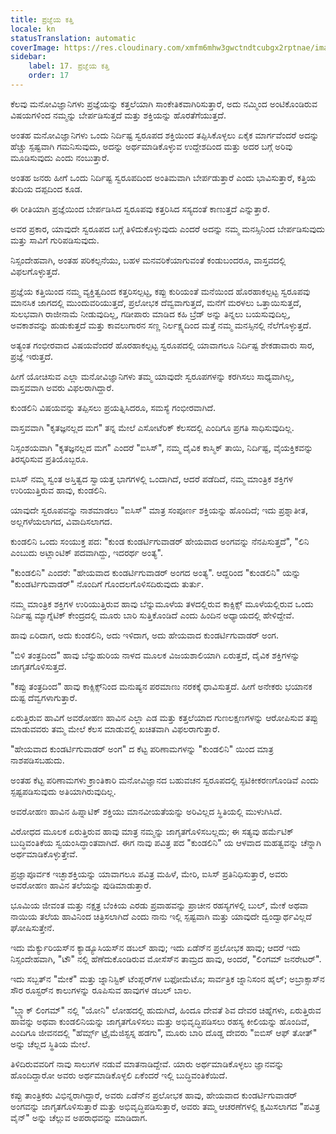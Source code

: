 ```yaml
---
title: ಪ್ರಜ್ಞೆಯ ಕತ್ತಿ
locale: kn
statusTranslation: automatic
coverImage: https://res.cloudinary.com/xmfm6mhw3gwctndtcubgx2rptnae/image/upload/v1741354419/small_cover_la_gran_rebelion_28716e29d2.webp
sidebar:
    label: 17. ಪ್ರಜ್ಞೆಯ ಕತ್ತಿ
    order: 17
---
```

ಕೆಲವು ಮನೋವಿಜ್ಞಾನಿಗಳು ಪ್ರಜ್ಞೆಯನ್ನು ಕತ್ತಲೆಯಾಗಿ ಸಾಂಕೇತಿಕವಾಗಿರಿಸುತ್ತಾರೆ, ಅದು ನಮ್ಮಿಂದ ಅಂಟಿಕೊಂಡಿರುವ ವಿಷಯಗಳಿಂದ ನಮ್ಮನ್ನು ಬೇರ್ಪಡಿಸುತ್ತದೆ ಮತ್ತು ಶಕ್ತಿಯನ್ನು ಹೊರತೆಗೆಯುತ್ತದೆ.

ಅಂತಹ ಮನೋವಿಜ್ಞಾನಿಗಳು ಒಂದು ನಿರ್ದಿಷ್ಟ ಸ್ವರೂಪದ ಶಕ್ತಿಯಿಂದ ತಪ್ಪಿಸಿಕೊಳ್ಳಲು ಏಕೈಕ ಮಾರ್ಗವೆಂದರೆ ಅದನ್ನು ಹೆಚ್ಚು ಸ್ಪಷ್ಟವಾಗಿ ಗಮನಿಸುವುದು, ಅದನ್ನು ಅರ್ಥಮಾಡಿಕೊಳ್ಳುವ ಉದ್ದೇಶದಿಂದ ಮತ್ತು ಅದರ ಬಗ್ಗೆ ಅರಿವು ಮೂಡಿಸುವುದು ಎಂದು ನಂಬುತ್ತಾರೆ.

ಅಂತಹ ಜನರು ಹೀಗೆ ಒಂದು ನಿರ್ದಿಷ್ಟ ಸ್ವರೂಪದಿಂದ ಅಂತಿಮವಾಗಿ ಬೇರ್ಪಡುತ್ತಾರೆ ಎಂದು ಭಾವಿಸುತ್ತಾರೆ, ಕತ್ತಿಯ ತುದಿಯ ದಪ್ಪದಿಂದ ಕೂಡ.

ಈ ರೀತಿಯಾಗಿ ಪ್ರಜ್ಞೆಯಿಂದ ಬೇರ್ಪಡಿಸಿದ ಸ್ವರೂಪವು ಕತ್ತರಿಸಿದ ಸಸ್ಯದಂತೆ ಕಾಣುತ್ತದೆ ಎನ್ನುತ್ತಾರೆ.

ಅವರ ಪ್ರಕಾರ, ಯಾವುದೇ ಸ್ವರೂಪದ ಬಗ್ಗೆ ತಿಳಿದುಕೊಳ್ಳುವುದು ಎಂದರೆ ಅದನ್ನು ನಮ್ಮ ಮನಸ್ಸಿನಿಂದ ಬೇರ್ಪಡಿಸುವುದು ಮತ್ತು ಸಾವಿಗೆ ಗುರಿಪಡಿಸುವುದು.

ನಿಸ್ಸಂದೇಹವಾಗಿ, ಅಂತಹ ಪರಿಕಲ್ಪನೆಯು, ಬಹಳ ಮನವರಿಕೆಯಾಗುವಂತೆ ಕಂಡುಬಂದರೂ, ವಾಸ್ತವದಲ್ಲಿ ವಿಫಲಗೊಳ್ಳುತ್ತದೆ.

ಪ್ರಜ್ಞೆಯ ಕತ್ತಿಯಿಂದ ನಮ್ಮ ವ್ಯಕ್ತಿತ್ವದಿಂದ ಕತ್ತರಿಸಲ್ಪಟ್ಟ, ಕಪ್ಪು ಕುರಿಯಂತೆ ಮನೆಯಿಂದ ಹೊರಹಾಕಲ್ಪಟ್ಟ ಸ್ವರೂಪವು ಮಾನಸಿಕ ಜಾಗದಲ್ಲಿ ಮುಂದುವರಿಯುತ್ತದೆ, ಪ್ರಲೋಭಕ ದೆವ್ವವಾಗುತ್ತದೆ, ಮನೆಗೆ ಮರಳಲು ಒತ್ತಾಯಿಸುತ್ತದೆ, ಸುಲಭವಾಗಿ ರಾಜೀನಾಮೆ ನೀಡುವುದಿಲ್ಲ, ಗಡೀಪಾರು ಮಾಡಿದ ಕಹಿ ಬ್ರೆಡ್ ಅನ್ನು ತಿನ್ನಲು ಬಯಸುವುದಿಲ್ಲ, ಅವಕಾಶವನ್ನು ಹುಡುಕುತ್ತದೆ ಮತ್ತು ಕಾವಲುಗಾರನ ಸಣ್ಣ ನಿರ್ಲಕ್ಷ್ಯದಿಂದ ಮತ್ತೆ ನಮ್ಮ ಮನಸ್ಸಿನಲ್ಲಿ ನೆಲೆಗೊಳ್ಳುತ್ತದೆ.

ಅತ್ಯಂತ ಗಂಭೀರವಾದ ವಿಷಯವೆಂದರೆ ಹೊರಹಾಕಲ್ಪಟ್ಟ ಸ್ವರೂಪದಲ್ಲಿ ಯಾವಾಗಲೂ ನಿರ್ದಿಷ್ಟ ಶೇಕಡಾವಾರು ಸಾರ, ಪ್ರಜ್ಞೆ ಇರುತ್ತದೆ.

ಹೀಗೆ ಯೋಚಿಸುವ ಎಲ್ಲಾ ಮನೋವಿಜ್ಞಾನಿಗಳು ತಮ್ಮ ಯಾವುದೇ ಸ್ವರೂಪಗಳನ್ನು ಕರಗಿಸಲು ಸಾಧ್ಯವಾಗಿಲ್ಲ, ವಾಸ್ತವವಾಗಿ ಅವರು ವಿಫಲರಾಗಿದ್ದಾರೆ.

ಕುಂಡಲಿನಿ ವಿಷಯವನ್ನು ತಪ್ಪಿಸಲು ಪ್ರಯತ್ನಿಸಿದರೂ, ಸಮಸ್ಯೆ ಗಂಭೀರವಾಗಿದೆ.

ವಾಸ್ತವವಾಗಿ "ಕೃತಜ್ಞನಲ್ಲದ ಮಗ" ತನ್ನ ಮೇಲೆ ಎಸೋಟೆರಿಕ್ ಕೆಲಸದಲ್ಲಿ ಎಂದಿಗೂ ಪ್ರಗತಿ ಸಾಧಿಸುವುದಿಲ್ಲ.

ನಿಸ್ಸಂಶಯವಾಗಿ "ಕೃತಜ್ಞನಲ್ಲದ ಮಗ" ಎಂದರೆ "ಐಸಿಸ್", ನಮ್ಮ ದೈವಿಕ ಕಾಸ್ಮಿಕ್ ತಾಯಿ, ನಿರ್ದಿಷ್ಟ, ವೈಯಕ್ತಿಕವನ್ನು ತಿರಸ್ಕರಿಸುವ ಪ್ರತಿಯೊಬ್ಬರೂ.

ಐಸಿಸ್ ನಮ್ಮ ಸ್ವಂತ ಅಸ್ತಿತ್ವದ ಸ್ವಾಯತ್ತ ಭಾಗಗಳಲ್ಲಿ ಒಂದಾಗಿದೆ, ಆದರೆ ಪಡೆದಿದೆ, ನಮ್ಮ ಮಾಂತ್ರಿಕ ಶಕ್ತಿಗಳ ಉರಿಯುತ್ತಿರುವ ಹಾವು, ಕುಂಡಲಿನಿ.

ಯಾವುದೇ ಸ್ವರೂಪವನ್ನು ನಾಶಮಾಡಲು "ಐಸಿಸ್" ಮಾತ್ರ ಸಂಪೂರ್ಣ ಶಕ್ತಿಯನ್ನು ಹೊಂದಿದೆ; ಇದು ಪ್ರಶ್ನಾತೀತ, ಅಲ್ಲಗಳೆಯಲಾಗದ, ವಿವಾದಿಸಲಾಗದ.

ಕುಂಡಲಿನಿ ಒಂದು ಸಂಯುಕ್ತ ಪದ: "ಕುಂಡ ಕುಂಡರ್ಟಿಗುವಾಡರ್ ಹೇಯವಾದ ಅಂಗವನ್ನು ನೆನಪಿಸುತ್ತದೆ", "ಲಿನಿ ಎಂಬುದು ಅಟ್ಲಾಂಟಿಕ್ ಪದವಾಗಿದ್ದು, ಇದರರ್ಥ ಅಂತ್ಯ".

"ಕುಂಡಲಿನಿ" ಎಂದರೆ: "ಹೇಯವಾದ ಕುಂಡರ್ಟಿಗುವಾಡರ್ ಅಂಗದ ಅಂತ್ಯ". ಆದ್ದರಿಂದ "ಕುಂಡಲಿನಿ" ಯನ್ನು "ಕುಂಡರ್ಟಿಗುವಾಡರ್" ನೊಂದಿಗೆ ಗೊಂದಲಗೊಳಿಸದಿರುವುದು ತುರ್ತು.

ನಮ್ಮ ಮಾಂತ್ರಿಕ ಶಕ್ತಿಗಳ ಉರಿಯುತ್ತಿರುವ ಹಾವು ಬೆನ್ನುಮೂಳೆಯ ತಳದಲ್ಲಿರುವ ಕಾಕ್ಸಿಕ್ಸ್ ಮೂಳೆಯಲ್ಲಿರುವ ಒಂದು ನಿರ್ದಿಷ್ಟ ಮ್ಯಾಗ್ನೆಟಿಕ್ ಕೇಂದ್ರದಲ್ಲಿ ಮೂರು ಬಾರಿ ಸುತ್ತಿಕೊಂಡಿದೆ ಎಂದು ಹಿಂದಿನ ಅಧ್ಯಾಯದಲ್ಲಿ ಹೇಳಿದ್ದೇವೆ.

ಹಾವು ಏರಿದಾಗ, ಅದು ಕುಂಡಲಿನಿ, ಅದು ಇಳಿದಾಗ, ಅದು ಹೇಯವಾದ ಕುಂಡರ್ಟಿಗುವಾಡರ್ ಅಂಗ.

"ಬಿಳಿ ತಂತ್ರದಿಂದ" ಹಾವು ಬೆನ್ನುಹುರಿಯ ನಾಳದ ಮೂಲಕ ವಿಜಯಶಾಲಿಯಾಗಿ ಏರುತ್ತದೆ, ದೈವಿಕ ಶಕ್ತಿಗಳನ್ನು ಜಾಗೃತಗೊಳಿಸುತ್ತದೆ.

"ಕಪ್ಪು ತಂತ್ರದಿಂದ" ಹಾವು ಕಾಕ್ಸಿಕ್ಸ್‌ನಿಂದ ಮನುಷ್ಯನ ಪರಮಾಣು ನರಕಕ್ಕೆ ಧಾವಿಸುತ್ತದೆ. ಹೀಗೆ ಅನೇಕರು ಭಯಾನಕ ದುಷ್ಟ ದೆವ್ವಗಳಾಗುತ್ತಾರೆ.

ಏರುತ್ತಿರುವ ಹಾವಿಗೆ ಅವರೋಹಣ ಹಾವಿನ ಎಲ್ಲಾ ಎಡ ಮತ್ತು ಕತ್ತಲೆಯಾದ ಗುಣಲಕ್ಷಣಗಳನ್ನು ಆರೋಪಿಸುವ ತಪ್ಪು ಮಾಡುವವರು ತಮ್ಮ ಮೇಲೆ ಕೆಲಸ ಮಾಡುವಲ್ಲಿ ಖಚಿತವಾಗಿ ವಿಫಲರಾಗುತ್ತಾರೆ.

"ಹೇಯವಾದ ಕುಂಡರ್ಟಿಗುವಾಡರ್ ಅಂಗ" ದ ಕೆಟ್ಟ ಪರಿಣಾಮಗಳನ್ನು "ಕುಂಡಲಿನಿ" ಯಿಂದ ಮಾತ್ರ ನಾಶಪಡಿಸಬಹುದು.

ಅಂತಹ ಕೆಟ್ಟ ಪರಿಣಾಮಗಳು ಕ್ರಾಂತಿಕಾರಿ ಮನೋವಿಜ್ಞಾನದ ಬಹುವಚನ ಸ್ವರೂಪದಲ್ಲಿ ಸ್ಫಟಿಕೀಕರಣಗೊಂಡಿವೆ ಎಂದು ಸ್ಪಷ್ಟಪಡಿಸುವುದು ಅತಿಯಾಗಿರುವುದಿಲ್ಲ.

ಅವರೋಹಣ ಹಾವಿನ ಹಿಪ್ನಾಟಿಕ್ ಶಕ್ತಿಯು ಮಾನವೀಯತೆಯನ್ನು ಅರಿವಿಲ್ಲದ ಸ್ಥಿತಿಯಲ್ಲಿ ಮುಳುಗಿಸಿದೆ.

ವಿರೋಧದ ಮೂಲಕ ಏರುತ್ತಿರುವ ಹಾವು ಮಾತ್ರ ನಮ್ಮನ್ನು ಜಾಗೃತಗೊಳಿಸಬಲ್ಲದು; ಈ ಸತ್ಯವು ಹರ್ಮೆಟಿಕ್ ಬುದ್ಧಿವಂತಿಕೆಯ ಸ್ವಯಂಸಿದ್ಧಾಂತವಾಗಿದೆ. ಈಗ ನಾವು ಪವಿತ್ರ ಪದ "ಕುಂಡಲಿನಿ" ಯ ಆಳವಾದ ಮಹತ್ವವನ್ನು ಚೆನ್ನಾಗಿ ಅರ್ಥಮಾಡಿಕೊಳ್ಳುತ್ತೇವೆ.

ಪ್ರಜ್ಞಾಪೂರ್ವಕ ಇಚ್ಛಾಶಕ್ತಿಯನ್ನು ಯಾವಾಗಲೂ ಪವಿತ್ರ ಮಹಿಳೆ, ಮೇರಿ, ಐಸಿಸ್ ಪ್ರತಿನಿಧಿಸುತ್ತಾರೆ, ಅವರು ಅವರೋಹಣ ಹಾವಿನ ತಲೆಯನ್ನು ಪುಡಿಮಾಡುತ್ತಾರೆ.

ಭೂಮಿಯ ಜೀವಂತ ಮತ್ತು ನಕ್ಷತ್ರ ಬೆಂಕಿಯ ಎರಡು ಪ್ರವಾಹವನ್ನು ಪ್ರಾಚೀನ ರಹಸ್ಯಗಳಲ್ಲಿ ಬುಲ್, ಮೇಕೆ ಅಥವಾ ನಾಯಿಯ ತಲೆಯ ಹಾವಿನಿಂದ ಚಿತ್ರಿಸಲಾಗಿದೆ ಎಂದು ನಾನು ಇಲ್ಲಿ ಸ್ಪಷ್ಟವಾಗಿ ಮತ್ತು ಯಾವುದೇ ದ್ವಂದ್ವಾರ್ಥವಿಲ್ಲದೆ ಘೋಷಿಸುತ್ತೇನೆ.

ಇದು ಮೆರ್ಕ್ಯುರಿಯಸ್‌ನ ಕ್ಯಾಡ್ಯೂಸಿಯಸ್‌ನ ಡಬಲ್ ಹಾವು; ಇದು ಏಡೆನ್‌ನ ಪ್ರಲೋಭಕ ಹಾವು; ಆದರೆ ಇದು ನಿಸ್ಸಂದೇಹವಾಗಿ, "ಟೌ" ನಲ್ಲಿ ಹೆಣೆದುಕೊಂಡಿರುವ ಮೋಸೆಸ್‌ನ ತಾಮ್ರದ ಹಾವು, ಅಂದರೆ, "ಲಿಂಗಮ್ ಜನರೇಟರ್".

ಇದು ಸಬ್ಬತ್‌ನ "ಮೇಕೆ" ಮತ್ತು ಜ್ನಾನಿಸ್ಟಿಕ್ ಟೆಂಪ್ಲರ್‌ಗಳ ಬಫೋಮೆಟೊ; ಸಾರ್ವತ್ರಿಕ ಜ್ನಾನಿಸಂನ ಹೈಲ್; ಅಬ್ರಾಕ್ಸಾಸ್‌ನ ಸೌರ ರೂಸ್ಟರ್‌ನ ಕಾಲುಗಳನ್ನು ರೂಪಿಸುವ ಹಾವುಗಳ ಡಬಲ್ ಬಾಲ.

"ಬ್ಲ್ಯಾಕ್ ಲಿಂಗಮ್" ನಲ್ಲಿ "ಯೋನಿ" ಲೋಹದಲ್ಲಿ ಹುದುಗಿದೆ, ಹಿಂದೂ ದೇವತೆ ಶಿವ ದೇವರ ಚಿಹ್ನೆಗಳು, ಏರುತ್ತಿರುವ ಹಾವನ್ನು ಅಥವಾ ಕುಂಡಲಿನಿಯನ್ನು ಜಾಗೃತಗೊಳಿಸಲು ಮತ್ತು ಅಭಿವೃದ್ಧಿಪಡಿಸಲು ರಹಸ್ಯ ಕೀಲಿಯನ್ನು ಹೊಂದಿವೆ, ಎಂದಿಗೂ ಜೀವನದಲ್ಲಿ "ಹೆರ್ಮ್ಸ್ ಟ್ರೈಮೆಜಿಸ್ಟಸ್ನ ಹಡಗು", ಮೂರು ಬಾರಿ ದೊಡ್ಡ ದೇವರು "ಐಬಿಸ್ ಆಫ್ ತೋತ್" ಅನ್ನು ಚೆಲ್ಲದ ಸ್ಥಿತಿಯ ಮೇಲೆ.

ತಿಳಿದಿರುವವರಿಗೆ ನಾವು ಸಾಲುಗಳ ನಡುವೆ ಮಾತನಾಡಿದ್ದೇವೆ. ಯಾರು ಅರ್ಥಮಾಡಿಕೊಳ್ಳಲು ಜ್ಞಾನವನ್ನು ಹೊಂದಿದ್ದಾರೋ ಅವರು ಅರ್ಥಮಾಡಿಕೊಳ್ಳಲಿ ಏಕೆಂದರೆ ಇಲ್ಲಿ ಬುದ್ಧಿವಂತಿಕೆಯಿದೆ.

ಕಪ್ಪು ತಾಂತ್ರಿಕರು ವಿಭಿನ್ನರಾಗಿದ್ದಾರೆ, ಅವರು ಏಡೆನ್‌ನ ಪ್ರಲೋಭಕ ಹಾವು, ಹೇಯವಾದ ಕುಂಡರ್ಟಿಗುವಾಡರ್ ಅಂಗವನ್ನು ಜಾಗೃತಗೊಳಿಸುತ್ತಾರೆ ಮತ್ತು ಅಭಿವೃದ್ಧಿಪಡಿಸುತ್ತಾರೆ, ಅವರು ತಮ್ಮ ಆಚರಣೆಗಳಲ್ಲಿ ಕ್ಷಮಿಸಲಾಗದ "ಪವಿತ್ರ ವೈನ್" ಅನ್ನು ಚೆಲ್ಲುವ ಅಪರಾಧವನ್ನು ಮಾಡಿದಾಗ.

